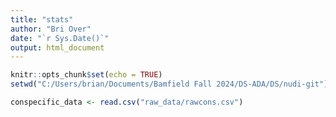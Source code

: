 ```yaml
---
title: "stats"
author: "Bri Over"
date: "`r Sys.Date()`"
output: html_document
---
```


```r
knitr::opts_chunk$set(echo = TRUE)
setwd("C:/Users/brian/Documents/Bamfield Fall 2024/DS-ADA/DS/nudi-git")
```

```r
conspecific_data <- read.csv("raw_data/rawcons.csv")
```

```r

```

